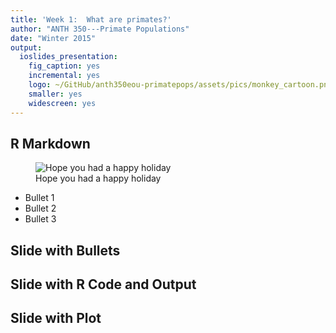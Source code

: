 ```yaml
---
title: 'Week 1:  What are primates?'
author: "ANTH 350---Primate Populations"
date: "Winter 2015"
output:
  ioslides_presentation:
    fig_caption: yes
    incremental: yes
    logo: ~/GitHub/anth350eou-primatepops/assets/pics/monkey_cartoon.png
    smaller: yes
    widescreen: yes
---
```


## R Markdown
<div class="columns-2">

  ![Hope you had a happy holiday](~/GitHub/anth350eou-primatepops/assets/pics/xmas_monkey_smaller.jpg)

  - Bullet 1
  - Bullet 2
  - Bullet 3
</div>


## Slide with Bullets



## Slide with R Code and Output



## Slide with Plot

